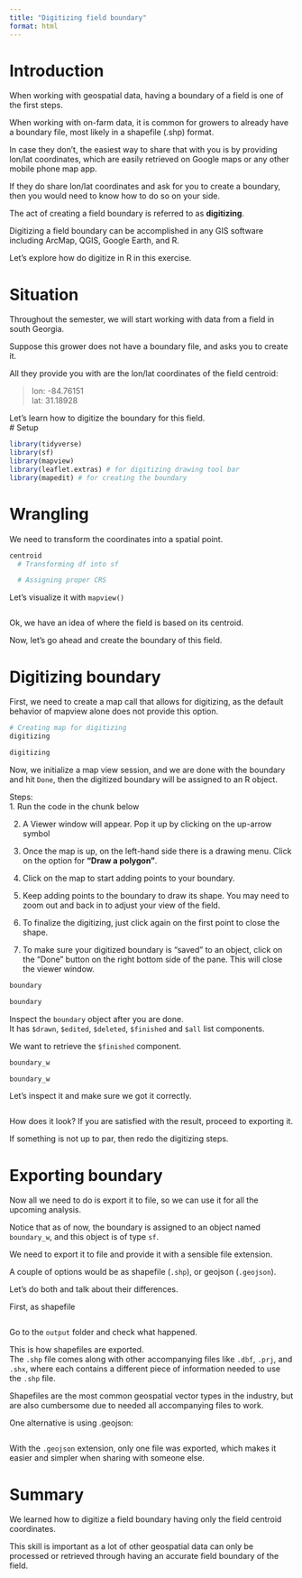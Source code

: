 ```yaml
---
title: "Digitizing field boundary"
format: html
---
```


# Introduction  
When working with geospatial data, having a boundary of a field is one of the first steps.  

When working with on-farm data, it is common for growers to already have a boundary file, most likely in a shapefile (.shp) format.  

In case they don't, the easiest way to share that with you is by providing lon/lat coordinates, which are easily retrieved on Google maps or any other mobile phone map app.  

If they do share lon/lat coordinates and ask for you to create a boundary, then you would need to know how to do so on your side.  

The act of creating a field boundary is referred to as **digitizing**.  

Digitizing a field boundary can be accomplished in any GIS software including ArcMap, QGIS, Google Earth, and R.  

Let's explore how do digitize in R in this exercise.  

# Situation  
Throughout the semester, we will start working with data from a field in south Georgia.  

Suppose this grower does not have a boundary file, and asks you to create it.  

All they provide you with are the lon/lat coordinates of the field centroid:  

> lon: -84.76151  
> lat: 31.18928
 
Let's learn how to digitize the boundary for this field.  
# Setup  
```r
library(tidyverse)
library(sf)
library(mapview)
library(leaflet.extras) # for digitizing drawing tool bar  
library(mapedit) # for creating the boundary

```

# Wrangling  

We need to transform the coordinates into a spatial point.  

```r
centroid 
  # Transforming df into sf

  # Assigning proper CRS


```
Let's visualize it with `mapview()`  

```r

```

Ok, we have an idea of where the field is based on its centroid.  

Now, let's go ahead and create the boundary of this field.  

# Digitizing boundary  
First, we need to create a map call that allows for digitizing, as the default behavior of mapview alone does not provide this option.  

```r
# Creating map for digitizing
digitizing 

digitizing
```

Now, we initialize a map view session, and we are done with the boundary and hit `Done`, then the digitized boundary will be assigned to an R object.  

Steps:  
1. Run the code in the chunk below  

2. A Viewer window will appear. Pop it up by clicking on the up-arrow symbol  

3. Once the map is up, on the left-hand side there is a drawing menu. Click on the option for **"Draw a polygon"**.  

4. Click on the map to start adding points to your boundary.  

5. Keep adding points to the boundary to draw its shape. You may need to zoom out and back in to adjust your view of the field.  

6. To finalize the digitizing, just click again on the first point to close the shape.  

7. To make sure your digitized boundary is "saved" to an object, click on the "Done" button on the right bottom side of the pane. This will close the viewer window.  


```r
boundary 

boundary
```

Inspect the `boundary` object after you are done.  
It has `$drawn`, `$edited`, `$deleted`, `$finished` and `$all` list components.  

We want to retrieve the `$finished` component.  

```r
boundary_w  

boundary_w
```
Let's inspect it and make sure we got it correctly.  
```r

```
How does it look? If you are satisfied with the result, proceed to exporting it.  

If something is not up to par, then redo the digitizing steps.  

# Exporting boundary  
Now all we need to do is export it to file, so we can use it for all the upcoming analysis.  

Notice that as of now, the boundary is assigned to an object named `boundary_w`, and this object is of type `sf`.  

We need to export it to file and provide it with a sensible file extension.  

A couple of options would be as shapefile (`.shp`), or geojson (`.geojson`).  

Let's do both and talk about their differences.

First, as shapefile
```r

```

Go to the `output` folder and check what happened.  

This is how shapefiles are exported.  
The `.shp` file comes along with other accompanying files like `.dbf`, `.prj`, and `.shx`, where each contains a different piece of information needed to use the `.shp` file.  

Shapefiles are the most common geospatial vector types in the industry, but are also cumbersome due to needed all accompanying files to work.  

One alternative is using .geojson:  
```r

```

With the `.geojson` extension, only one file was exported, which makes it easier and simpler when sharing with someone else.  

# Summary  
We learned how to digitize a field boundary having only the field centroid coordinates.  

This skill is important as a lot of other geospatial data can only be processed or retrieved through having an accurate field boundary of the field.  

